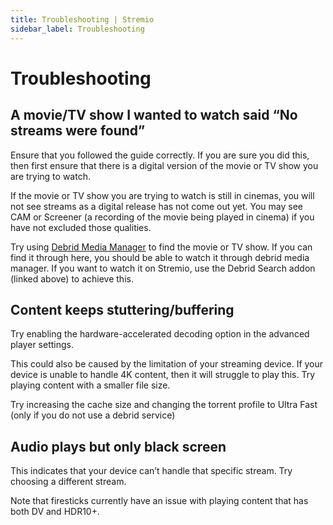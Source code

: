 ```yaml
---
title: Troubleshooting | Stremio
sidebar_label: Troubleshooting
---
```

# Troubleshooting

## A movie/TV show I wanted to watch said “No streams were found”

Ensure that you followed the guide correctly. If you are sure you did this, then first ensure that there is a digital version of the movie or TV show you are trying to watch. 

If the movie or TV show you are trying to watch is still in cinemas, you will not see streams as a digital release has not come out yet. You may see CAM or Screener (a recording of the movie being played in cinema) if you have not excluded those qualities.  

Try using [Debrid Media Manager](extras#debrid-media-manager) to find the movie or TV show. If you can find it through here, you should be able to watch it through debrid media manager. If you want to watch it on Stremio, use the Debrid Search addon (linked above) to achieve this.

## Content keeps stuttering/buffering

Try enabling the hardware-accelerated decoding option in the advanced player settings. 

This could also be caused by the limitation of your streaming device. If your device is unable to handle 4K content, then it will struggle to play this. Try playing content with a smaller file size. 

Try increasing the cache size and changing the torrent profile to Ultra Fast (only if you do not use a debrid service)

## Audio plays but only black screen

This indicates that your device can’t handle that specific stream. Try choosing a different stream. 

Note that firesticks currently have an issue with playing content that has both DV and HDR10+.